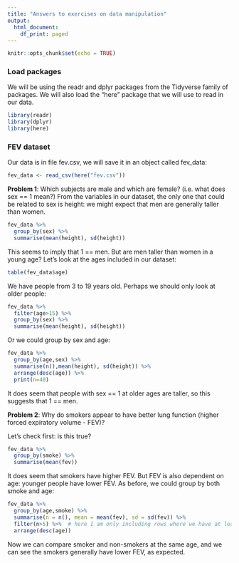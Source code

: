 ```yaml
---
title: "Answers to exercises on data manipulation"
output:
  html_document:
    df_print: paged
---
```


```r
knitr::opts_chunk$set(echo = TRUE)
```

### Load packages
We will be using the readr and dplyr packages from the Tidyverse family of packages. We will also load the "here" package that we will use to read in our data.

```r
library(readr)
library(dplyr)
library(here)
```

### FEV dataset

Our data is in file fev.csv, we will save it in an object called fev_data:

```r
fev_data <- read_csv(here("fev.csv"))
```

**Problem 1**: Which subjects are male and which are female? (i.e. what does sex == 1 mean?)
From the variables in our dataset, the only one that could be related to sex is height: we might expect that men are generally taller than women.

```r
fev_data %>%
  group_by(sex) %>%
  summarise(mean(height), sd(height))
```
This seems to imply that 1 == men. But are men taller than women in a young age? Let's look at the ages included in our dataset:

```r
table(fev_data$age)
```
We have people from 3 to 19 years old. Perhaps we should only look at older people:

```r
fev_data %>%
  filter(age>15) %>%
  group_by(sex) %>%
  summarise(mean(height), sd(height))
```
Or we could group by sex and age:

```r
fev_data %>%
  group_by(age,sex) %>%
  summarise(n(),mean(height), sd(height)) %>%
  arrange(desc(age)) %>%
  print(n=40)
```

It does seem that people with sex == 1 at older ages are taller, so this suggests that 1 == men. 

**Problem 2**: Why do smokers appear to have better lung function (higher forced expiratory volume - FEV)?

Let's check first: is this true?

```r
fev_data %>%
  group_by(smoke) %>%
  summarise(mean(fev))
```
It does seem that smokers have higher FEV. But FEV is also dependent on age: younger people have lower FEV. As before, we could group by both smoke and age:  

```r
fev_data %>%
  group_by(age,smoke) %>%
  summarise(n = n(), mean = mean(fev), sd = sd(fev)) %>%
  filter(n>5) %>%  # here I am only including rows where we have at least five people - to remove low counts
  arrange(desc(age))
```

Now we can compare smoker and non-smokers at the same age, and we can see the smokers generally have lower FEV, as expected.